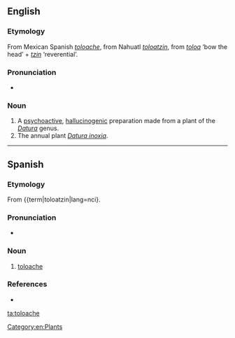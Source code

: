 ==English==

===Etymology===
From Mexican Spanish ''[[#Spanish|toloache]]'', from Nahuatl ''[[toloatzin]]'', from ''[[toloa]]'' ‘bow the head’ + ''[[tzin]]'' ‘reverential’.

===Pronunciation===
* {{IPA|/tɒlˈwætʃi/}}

===Noun===
{{en-noun|-}}

# A [[psychoactive]], [[hallucinogenic]] preparation made from a plant of the ''[[Datura]]'' genus.
# The annual plant ''[[Datura inoxia]]''.

[[Category:en:Plants]]

----

==Spanish==

===Etymology===
From {{etyl|nci|es}} {{term|toloatzin|lang=nci}.

===Pronunciation===
* {{IPA|/to.loˈa.tʃe/|/toˈloa̯.tʃe/|lang=es}}

===Noun===
{{es-noun|m|-}}

# [[toloache]]

===References===
* {{R:DRAE 2001}}

[[ta:toloache]]